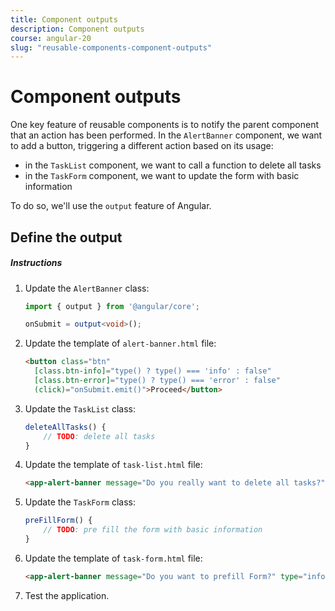 ```yaml
---
title: Component outputs
description: Component outputs
course: angular-20
slug: "reusable-components-component-outputs"
---
```



# Component outputs

One key feature of reusable components is  to notify the parent component that an action has been performed.
In the `AlertBanner` component, we want to add a button, triggering a different action based on its usage:

- in the `TaskList` component, we want to call a function to delete all tasks
- in the `TaskForm` component, we want to update the form with basic information

To do so, we'll use the `output` feature of Angular.

## Define the output

##### Instructions

<Steps>

1. Update the `AlertBanner` class:

    ```typescript
    import { output } from '@angular/core';

    onSubmit = output<void>();
    ```

2. Update the template of `alert-banner.html` file:

    ```html
    <button class="btn"
      [class.btn-info]="type() ? type() === 'info' : false"
      [class.btn-error]="type() ? type() === 'error' : false"
      (click)="onSubmit.emit()">Proceed</button>
    ```

3. Update the `TaskList` class:

    ```typescript
    deleteAllTasks() {
        // TODO: delete all tasks
    }
    ```

4. Update the template of `task-list.html` file:

    ```html
    <app-alert-banner message="Do you really want to delete all tasks?" type="error" (onSubmit)="deleteAllTasks()"/>
    ```

5. Update the `TaskForm` class:

    ```typescript
    preFillForm() {
        // TODO: pre fill the form with basic information
    }
    ```

6. Update the template of `task-form.html` file:

    ```html
    <app-alert-banner message="Do you want to prefill Form?" type="info" (onSubmit)="preFillForm()" />
    ```

5. Test the application.

</Steps>
